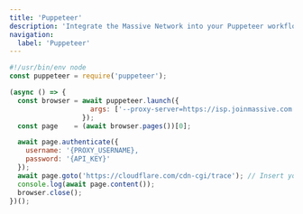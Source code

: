 ```yaml
---
title: 'Puppeteer'
description: 'Integrate the Massive Network into your Puppeteer workflows by setting the `--proxy-server` launch flag then calling a page object's `authenticate` method:'
navigation:
  label: 'Puppeteer'
---
```


```javascript
#!/usr/bin/env node
const puppeteer = require('puppeteer');

(async () => {
  const browser = await puppeteer.launch({
                    args: ['--proxy-server=https://isp.joinmassive.com:33080']
                  });
  const page    = (await browser.pages())[0];

  await page.authenticate({
    username: '{PROXY_USERNAME},
    password: '{API_KEY}'
  });
  await page.goto('https://cloudflare.com/cdn-cgi/trace'); // Insert your target URL here
  console.log(await page.content());
  browser.close();
})();
```